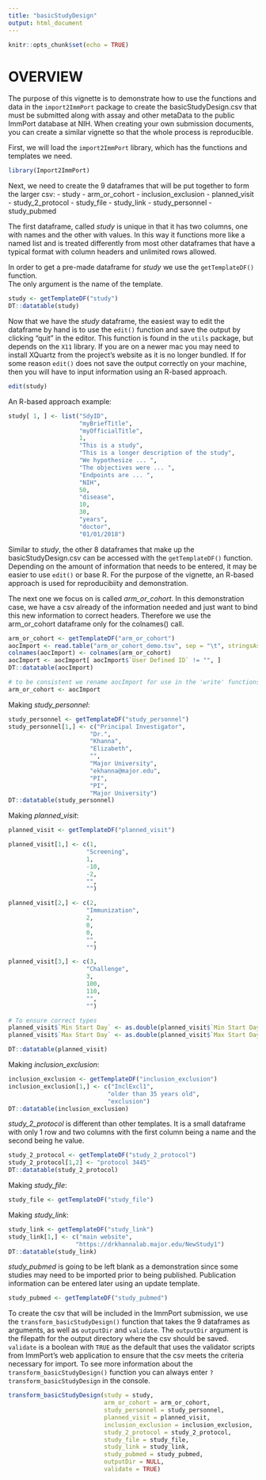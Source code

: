 ```yaml
---
title: "basicStudyDesign"
output: html_document
---
```


```r
knitr::opts_chunk$set(echo = TRUE)
```
# OVERVIEW
The purpose of this vignette is to demonstrate how to use the functions and data in the 
`import2ImmPort` package to create the basicStudyDesign.csv that must be submitted along 
with assay and other metaData to the public ImmPort database at NIH.  When creating your own
submission documents, you can create a similar vignette so that the whole process is 
reproducible.

First, we will load the `import2ImmPort` library, which has the functions and templates we need.

```r
library(Import2ImmPort)
```

Next, we need to create the 9 dataframes that will be put together to form the larger csv:
- study
- arm_or_cohort
- inclusion_exclusion
- planned_visit
- study_2_protocol
- study_file
- study_link
- study_personnel
- study_pubmed

The first dataframe, called *study* is unique in that it has two columns, one with names 
and the other with values.  In this way it functions more like a named list and is treated 
differently from most other dataframes that have a typical format with column headers and 
unlimited rows allowed.

In order to get a pre-made dataframe for *study* we use the `getTemplateDF()` function.  
The only argument is the name of the template.

```r
study <- getTemplateDF("study")
DT::datatable(study)
```

Now that we have the *study* dataframe, the easiest way to edit the dataframe by hand is to 
use the `edit()` function and save the output by clicking "quit" in the editor.  This function 
is found in the `utils` package, but depends on the `X11` library.  If you are on a newer mac 
you may need to install XQuartz from the project's website as it is no longer bundled.  If for 
some reason `edit()` does not save the output correctly on your machine, then you will have to 
input information using an R-based approach.

```r
edit(study)
```

An R-based approach example:

```r
study[ 1, ] <- list("SdyID",
                    "myBriefTitle",
                    "myOfficialTitle",
                    1,
                    "This is a study",
                    "This is a longer description of the study",
                    "We hypothesize ... ",
                    "The objectives were ... ",
                    "Endpoints are ... ",
                    "NIH",
                    50,
                    "disease",
                    10,
                    30,
                    "years",
                    "doctor",
                    "01/01/2018")
```

Similar to *study*, the other 8 dataframes that make up the basicStudyDesign.csv can be accessed 
with the `getTemplateDF()` function.  Depending on the amount of information that needs to be
entered, it may be easier to use `edit()` or base R.  For the purpose of the vignette, an R-based
approach is used for reproducibiity and demonstration.

The next one we focus on is called *arm_or_cohort*. In this
demonstration case, we have a csv already of the information needed and just want to bind this
new information to correct headers.  Therefore we use the arm_or_cohort dataframe only for the
colnames() call.

```r
arm_or_cohort <- getTemplateDF("arm_or_cohort")
aocImport <- read.table("arm_or_cohort_demo.tsv", sep = "\t", stringsAsFactors = FALSE)
colnames(aocImport) <- colnames(arm_or_cohort)
aocImport <- aocImport[ aocImport$`User Defined ID` != "", ]
DT::datatable(aocImport)

# to be consistent we rename aocImport for use in the 'write' functions later
arm_or_cohort <- aocImport
```

Making *study_personnel*:

```r
study_personnel <- getTemplateDF("study_personnel")
study_personnel[1,] <- c("Principal Investigator",
                       "Dr.",
                       "Khanna",
                       "Elizabeth",
                       "",
                       "Major University",
                       "ekhanna@major.edu",
                       "PI",
                       "PI",
                       "Major University")
DT::datatable(study_personnel)
```

Making *planned_visit*:

```r
planned_visit <- getTemplateDF("planned_visit")

planned_visit[1,] <- c(1,
                      "Screening",
                      1,
                      -10,
                      -2,
                      "",
                      "")

planned_visit[2,] <- c(2,
                      "Immunization",
                      2,
                      0,
                      0,
                      "",
                      "")

planned_visit[3,] <- c(3,
                      "Challenge",
                      3,
                      100,
                      110,
                      "",
                      "")

# To ensure correct types
planned_visit$`Min Start Day` <- as.double(planned_visit$`Min Start Day`)
planned_visit$`Max Start Day` <- as.double(planned_visit$`Max Start Day`)

DT::datatable(planned_visit)
```

Making *inclusion_exclusion*: 

```r
inclusion_exclusion <- getTemplateDF("inclusion_exclusion")
inclusion_exclusion[1,] <- c("InclExcl1",
                            "older than 35 years old",
                            "exclusion")
DT::datatable(inclusion_exclusion)
```

*study_2_protocol* is different than other templates.  It is a small dataframe with only 1 row and two columns
with the first column being a name and the second being he value.  

```r
study_2_protocol <- getTemplateDF("study_2_protocol")
study_2_protocol[1,2] <- "protocol 3445"
DT::datatable(study_2_protocol)
```

Making *study_file*:

```r
study_file <- getTemplateDF("study_file")
```

Making *study_link*:

```r
study_link <- getTemplateDF("study_link")
study_link[1,] <- c("main website",
                   "https://drkhannalab.major.edu/NewStudy1")
DT::datatable(study_link)
```

*study_pubmed* is going to be left blank as a demonstration since some studies may need to be 
imported prior to being published.  Publication information can be entered later using an update
template.

```r
study_pubmed <- getTemplateDF("study_pubmed")
```

To create the csv that will be included in the ImmPort submission, we use the `transform_basicStudyDesign()` function that takes the 9 dataframes as arguments, as well as 
`outputDir` and `validate`.  The `outputDir` argument is the filepath for the output directory 
where the csv should be saved.  `validate` is a boolean with `TRUE` as the default that uses the
validator scripts from ImmPort's web application to ensure that the csv meets the criteria 
necessary for import.  To see more information about the `transform_basicStudyDesign()` function 
you can always enter `?transform_basicStudyDesign` in the console.

```r
transform_basicStudyDesign(study = study,
                           arm_or_cohort = arm_or_cohort,
                           study_personnel = study_personnel,
                           planned_visit = planned_visit,
                           inclusion_exclusion = inclusion_exclusion,
                           study_2_protocol = study_2_protocol,
                           study_file = study_file,
                           study_link = study_link,
                           study_pubmed = study_pubmed,
                           outputDir = NULL,
                           validate = TRUE)
```



